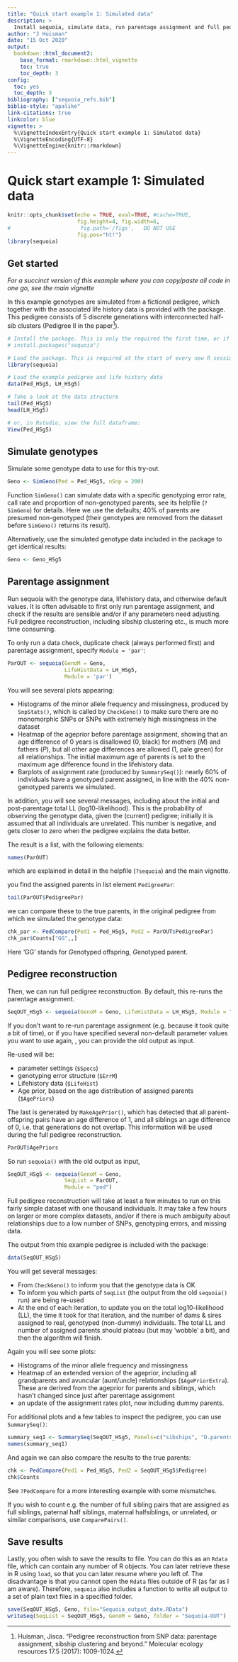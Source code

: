 ```yaml
---
title: "Quick start example 1: Simulated data"
description: >
  Install sequoia, simulate data, run parentage assignment and full pedigree reconstruction.
author: "J Huisman"
date: "15 Oct 2020"
output:
  bookdown::html_document2:
    base_format: rmarkdown::html_vignette
    toc: true
    toc_depth: 3
config:
  toc: yes
  toc_depth: 3
bibliography: ["sequoia_refs.bib"]
biblio-style: "apalike"
link-citations: true
linkcolor: blue
vignette: >
  %\VignetteIndexEntry{Quick start example 1: Simulated data}
  %\VignetteEncoding{UTF-8}
  %\VignetteEngine{knitr::rmarkdown}
---
```


# Quick start example 1: Simulated data

```r
knitr::opts_chunk$set(echo = TRUE, eval=TRUE, #cache=TRUE,
                      fig.height=4, fig.width=6, 
#                      fig.path='/figs',   DO NOT USE
                      fig.pos="ht!")
library(sequoia)
```

## Get started
*For a succinct version of this example where you can copy/paste all code in one go, see the main vignette*

In this example genotypes are simulated from a fictional pedigree, which together with the associated life history data is provided with the package. This pedigree consists of 5 discrete generations with interconnected half-sib clusters (Pedigree II in the paper[^1]).

[^1]: Huisman, Jisca. "Pedigree reconstruction from SNP data: parentage assignment, sibship clustering and beyond." Molecular ecology resources 17.5 (2017): 1009-1024.


```r
# Install the package. This is only the required the first time, or if you wish to update
# install.packages("sequoia")   

# Load the package. This is required at the start of every new R session.
library(sequoia) 

# Load the example pedigree and life history data
data(Ped_HSg5, LH_HSg5)

# Take a look at the data structure
tail(Ped_HSg5)
head(LH_HSg5)

# or, in Rstudio, view the full dataframe:
View(Ped_HSg5)
```


## Simulate genotypes
Simulate some genotype data to use for this try-out. 
```r
Geno <- SimGeno(Ped = Ped_HSg5, nSnp = 200)
```
Function `SimGeno()` can simulate data with a specific genotyping error rate, call rate and proportion of non-genotyped parents, see its helpfile (`?SimGeno`) for details. Here we use the defaults; 40\% of parents are presumed non-genotyped (their genotypes are removed from the dataset before `SimGeno()` returns its result). 

Alternatively, use the simulated genotype data included in the package to get identical results:
```r
Geno <- Geno_HSg5
```


## Parentage assignment
Run sequoia with the genotype data, lifehistory data, and otherwise default values. It is often advisable to first only run parentage assignment, and check if the results are sensible and/or if any parameters need adjusting. Full pedigree reconstruction, including sibship clustering etc., is much more time consuming. 

To only run a data check, duplicate check (always performed first) and parentage assignment, specify `Module = 'par'`:
```r
ParOUT <- sequoia(GenoM = Geno,
                  LifeHistData = LH_HSg5,
                  Module = 'par')
```

<!--- explain about ageprior messages & plots, and LL ---> 
You will see several plots appearing:  

- Histograms of the minor allele frequency and missingness, produced by `SnpStats()`, which is called by `CheckGeno()` to make sure there are no monomorphic SNPs or SNPs with extremely high missingness in the dataset  
- Heatmap of the ageprior before parentage assignment, showing that an age difference of 0 years is disallowed ($0$, black) for mothers (*M*) and fathers (*P*), but all other age differences are allowed ($1$, pale green) for all relationships. The initial maximum age of parents is set to the maximum age difference found in the lifehistory data.  
- Barplots of assignment rate (produced by `SummarySeq()`): nearly 60\% of individuals have a genotyped parent assigned, in line with the 40\% non-genotyped parents we simulated. 


In addition, you will see several messages, including about the initial and post-parentage total LL (log10-likelihood). This is the probability of observing the genotype data, given the (current) pedigree; initially it is assumed that all individuals are unrelated. This number is negative, and gets closer to zero when the pedigree explains the data better. 


The result is a list, with the following elements:
```r
names(ParOUT)
```
which are explained in detail in the helpfile (`?sequoia`) and the main vignette. 


you find the assigned parents in list element `PedigreePar`:
```r
tail(ParOUT$PedigreePar)
```

we can compare these to the true parents, in the original pedigree from which we simulated the genotype data: 
```r
chk_par <- PedCompare(Ped1 = Ped_HSg5, Ped2 = ParOUT$PedigreePar)
chk_par$Counts["GG",,]   
```
Here 'GG' stands for *G*enotyped offspring, *G*enotyped parent. 


## Pedigree reconstruction
Then, we can run full pedigree reconstruction. By default, this re-runs the parentage assignment.
```r
SeqOUT_HSg5 <- sequoia(GenoM = Geno, LifeHistData = LH_HSg5, Module = "ped")
```

If you don't want to re-run parentage assignment (e.g. because it took quite a bit of time), or if you have specified several non-default parameter values you want to use again, , you can provide the old output as input. 

Re-used will be:

- parameter settings (`$Specs`)
- genotyping error structure (`$ErrM`) 
- Lifehistory data (`$LifeHist`)
- Age prior, based on the age distribution of assigned parents (`$AgePriors`)

The last is generated by `MakeAgePrior()`, which has detected that all parent-offspring pairs have an age difference of $1$, and all siblings an age difference of $0$, i.e. that generations do not overlap. This information will be used during the full pedigree reconstruction.

```r
ParOUT$AgePriors
```

So run `sequoia()` with the old output as input,
```r
SeqOUT_HSg5 <- sequoia(GenoM = Geno,
                  SeqList = ParOUT,
                  Module = "ped")
```


Full pedigree reconstruction will take at least a few minutes to run on this fairly simple dataset with one thousand individuals. It may take a few hours on larger or more complex datasets, and/or if there is much ambiguity about relationships due to a low number of SNPs, genotyping errors, and missing data. 

The output from this example pedigree is included with the package:
```r
data(SeqOUT_HSg5)
```


You will get several messages:  

- From `CheckGeno()` to inform you that the genotype data is OK  
- To inform you which parts of `SeqList` (the output from the old `sequoia()` run) are being re-used  
- At the end of each iteration, to update you on the total log10-likelihood (LL), the time it took for that iteration, and the number of dams & sires assigned to real, genotyped (non-dummy) individuals. The total LL and number of assigned parents should plateau (but may 'wobble' a bit), and then the algorithm will finish.

Again you will see some plots:

- Histograms of the minor allele frequency and missingness  
- Heatmap of an extended version of the ageprior, including all grandparents and avuncular (aunt/uncle) relationships (`$AgePriorExtra`). These are derived from the ageprior for parents and siblings, which hasn't changed since just after parentage assignment  
- an update of the assignment rates plot, now including dummy parents.   

For additional plots and a few tables to inspect the pedigree, you can use `SummarySeq()`:
```r
summary_seq1 <- SummarySeq(SeqOUT_HSg5, Panels=c("sibships", "D.parents", "LLR"))
names(summary_seq1)
```



And again we can also compare the results to the true parents: 
```r
chk <- PedCompare(Ped1 = Ped_HSg5, Ped2 = SeqOUT_HSg5$Pedigree)
chk$Counts
```
See `?PedCompare` for a more interesting example with some mismatches. 

If you wish to count e.g. the number of full sibling pairs that are assigned as full siblings, paternal half siblings, maternal halfsiblings, or unrelated, or similar comparisons, use `ComparePairs()`. 



## Save results
Lastly, you often wish to save the results to file. You can do this as an `Rdata` file, which can contain any number of R objects. You can later retrieve these in R using `load`, so that you can later resume where you left of. The disadvantage is that you cannot open the `Rdata` files outside of R (as far as I am aware). Therefore, `sequoia` also includes a function to write all output to a set of plain text files in a specified folder. 
```r
save(SeqOUT_HSg5, Geno, file="Sequoia_output_date.RData")
writeSeq(SeqList = SeqOUT_HSg5, GenoM = Geno, folder = "Sequoia-OUT")
```


<!---
## Real data
For a template which can be adapted to analyse real genotype data, see [quick-start example 2](./quick_start_example2.html) in the main vignette. 
--->
